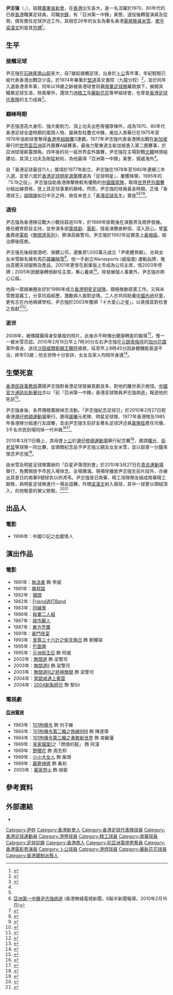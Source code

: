 {{noteta|G1=足球}}{{Football player infobox 
|  playername = 尹志強 
|  image = [[檔案:Wan_Chi_Keung.jpg|160px]]
|  fullname = 尹志強
|  englishname = Wan Chi-Keung 
|  nickname = 尹佬、「亞洲第一中鋒」
|  dateofbirth =  {{birth date|1956|5|1}}
|  countryofbirth = {{HKG-1955}}
|  籍貫= 廣東新會 
|  dateofdeath = {{death_date_and_age|2010|2|16|1956|5|1|mf=y}}
|  countryofdeath = [[香港|香港]]
|  currentclub = 
|  position = 中鋒
|  youthyears = 1970–1974
|  youthclubs = [[卜公體育會|卜公]]
|  years = 1974–1983<br>1983–1984<br>1984–1985<br>1985–1986<br>1986–1988<br>1988–1989
|  clubs = [[南華足球隊|南華]]<br>[[精工體育會|精工]]<br>[[港燈體育會|港燈]]<br>[[精工體育會|精工]]<br>[[南華足球隊|南華]]<br>[[花花足球會|麗新花花]]
|  caps(goals)  = ?(?)<br>?(?)<br>?(?)<br>?(1)<br>?(11)<br>?(1)
|  nationalyears = 1974–197X<br>1976–1986
|  nationalteam = [[香港青年軍|香港青年軍]]<br>[[香港足球代表隊|香港足球代表隊]] 
|  nationalcaps(goals) = ?(?)<br>32(18)
|  pcupdate = 
|  ntupdate = 
|}}

'''尹志强'''（{{lang-en|Wan Chi Keung}}，{{bd|1956年|5月1日|2010年|2月16日|catIdx=Yin尹志強}}），祖籍[[廣東省|廣東省]][[新會|新會]]，在[[香港|香港]]出生長大，是一名活躍於1970、80年代的已故[[香港|香港]]職業足球員，司職[[中鋒|中鋒]]，有「亞洲第一中鋒」美譽。退役後轉當演員及從商，偶有擔任足球評述工作。其相恋26年的女友為著名香港[[電視|電視]][[藝員|藝員]][[米雪|米雪]]，[[歌手|歌手]][[梁漢文|梁漢文]]則是其[[外甥|外甥]]<ref>{{cite web  |url=http://ent.sina.com.cn/s/h/2010-02-17/11252877110.shtml  |title=尹志强曾有意栽培外甥梁汉文继承衣钵  |publisher=新浪娛樂  |date=2010年2月17日  |accessdate=2010年2月17日  |archive-date=2016年3月4日  |archive-url=https://web.archive.org/web/20160304212103/http://ent.sina.com.cn/s/h/2010-02-17/11252877110.shtml  |dead-url=no  }}</ref>。

== 生平 ==
=== 接觸足球 ===
尹志強在[[石硤尾|石硤尾]][[南山邨|南山邨]]長大，自7歲起接觸足球，出身於[[卜公體育會|卜公]]青年軍，年紀輕輕已經代表香港出戰亞少盃。於1974年畢業於[[堅道|堅道]]英文書院（九龍分校）<ref>{{web reference|URL=http://orientaldaily.on.cc/cnt/news/20100217/00176_008.html|title=尹志強踢拚的一生|work=東方日報|year=2010年|date=2月17日|accessdate=2018-01-24|archive-date=2010-06-09|archive-url=https://web.archive.org/web/20100609053246/http://orientaldaily.on.cc/cnt/news/20100217/00176_008.html|dead-url=yes}}</ref>，並於同年入選香港青年軍，同年以18歲之齡被香港球會班霸[[南華足球隊|南華足球隊]]羅致旗下，展開其職業足球生涯。除南華外，還效力過[[精工體育會|精工]]及[[花花足球會|麗新花花]]等甲組球會，也曾是[[香港足球代表隊|香港足球代表隊]]的主力成員<ref name="SP">{{cite web |url=http://www.singpao.com/NewsArticle.aspx?MenuID=2&NewsID=78061&Lang=tc |title=懷念尹佬：亞洲第一中鋒　獲獎無數　尹佬被譽經典球星 |publisher=成報 |date=2010年2月17日 |accessdate=2010年2月17日 }}{{dead link|date=2017年12月 |bot=InternetArchiveBot |fix-attempted=yes }}</ref>。

=== 巔峰時期 ===
尹志強憑高大身形、強大衝刺力、頂上功夫出色等優厚條件，成為1970、80年代香港足球全盛時期的風頭人物，屬典型柱躉式中鋒。甫加入南華已在1975年至1978年協助球會奪得[[香港甲組聯賽|香港甲組聯賽]]3連霸。1977年尹志強代表香港隊出戰在[[新加坡|新加坡]]舉行的[[世界盃|世界盃]][[亞洲|亞洲]]區外圍賽A組賽事，最後力壓東道主新加坡進入第二圈賽事，於亞洲球壇嶄露頭角。四年後的另一屆世界盃外圍賽，尹志強在主場對戰[[北韓|北韓]]時頭槌建功，其頂上功夫及剛猛射術，為他贏得「亞洲第一中鋒」美譽，揚威海外<ref name="SP" />。

自「香港足球最佳11人」獎項於1977年創立，尹志強在1978年至1980年連續三年入選，並曾六度於[[香港足球明星選舉|香港足球明星選舉]]獲選為「足球明星」，屢獲殊榮。1985年的「5.19之役」，尹志強協助香港隊擊敗較有優勢的[[中國國家足球隊|中國國家隊]]，取得[[世界杯外圍賽|世界杯外圍賽]]分組出線資格，登上其足球事業的巔峰。然而，尹志強的球員黃金時期，正值「香港球王」[[胡國雄|胡國雄]]如日中天之時，故從未登上「[[香港足球先生|香港足球先生]]」寶座<ref name="SP" /><ref>[http://mytv.tvb.com/news/newsat630/104763/552 亞洲第一中鋒尹志強病逝]{{dead link|date=2017年12月 |bot=InternetArchiveBot |fix-attempted=yes }} (香港無綫電視新聞，6點半新聞報導，2010年2月16日)</ref><ref>{{cite web |url=http://tw.epochtimes.com/374668.html |title=「亞洲第一中鋒」尹志強病逝 |publisher=大紀元 |date=2010年2月17日 |accessdate=2010年2月17日 }}{{dead link|date=2017年12月 |bot=InternetArchiveBot |fix-attempted=yes }}</ref><ref>{{cite web |url=http://dailynews.sina.com/bg/ent/hktwstar/sinacn/20100216/16521201696.htmll |title=尹志強頭槌稱霸 曾是“亞洲第一中鋒” |publisher=新浪全球新聞 |date=2010年2月17日 |accessdate=2010年2月17日 }}{{dead link|date=2017年12月 |bot=InternetArchiveBot |fix-attempted=yes }}</ref>。

=== 退役 ===
尹志强為香港隊征戰大小戰役超過10年，於1989年掛靴後在演藝界及商界發展。擔任體育節目主持，並參演多部[[電視劇|電視劇]]、[[電影|電影]]，擅長演戇直幹探，深入民心。曾[[客串|客串]]賣座[[電影|電影]]《[[無間道系列|無間道系列]]》，飾演高級警司。尹志强於1992年証實患上[[鼻咽癌|鼻咽癌]]，經治療後痊癒。

尹志强先後經營酒吧、保鑣公司，還集資1,000萬元成立「尹佬體育網」，亦與女友米雪聯名擁有馬匹[[晨曦映雪|晨曦映雪]]<ref>{{cite web |url=http://www.hkjc.com/chinese/racing/OtherHorse.asp?HorseNo=G030 |title=晨曦映雪 |publisher=香港賽馬會 |accessdate=2010年2月17日 |archive-date=2009年8月31日 |archive-url=https://web.archive.org/web/20090831105509/http://www.hkjc.com/chinese/racing/OtherHorse.asp?HorseNo=G030 |dead-url=no }}</ref>。他一手創立Wanasports (威倫堡) 運動品牌，推出高爾夫球服飾及產品，2001年更曾在創業版上市成為公司主席，惜2003年停牌；2005年因健康轉弱辭任主席，專心養病<ref>{{cite web  |url=http://news.sina.com.hk/cgi-bin/nw/show.cgi/3/1/1/1429841/1.html  |title=與米雪相戀26載 女友賣樓助醫病  |publisher=明報  |date=2010年2月17日  |accessdate=2010年2月17日  |archive-url=https://web.archive.org/web/20100825164658/http://news.sina.com.hk/cgi-bin/nw/show.cgi/3/1/1/1429841/1.html  |archive-date=2010年8月25日  |dead-url=yes  }}</ref>。除發展個人事業外，尹志強亦熱心公益。

他與一眾娛樂圈友好於1986年成立[[香港明星足球隊|香港明星足球隊]]，積極推動慈善工作。又與米雪擔當義工，分享抗癌經歷，激勵病人面對逆境。二人亦共同助養[[中國內地|中國內地]]兒童，更有志在內地興建學校。尹志強於2003年獲頒「十大愛心之星」，以表揚其對社會之貢獻<ref>{{cite web |url=http://www.singpao.com/NewsArticle.aspx?NewsID=78068&Lang=tc |title=耗費千萬治癌　愛情可歌可泣 |publisher=成報 |date=2010年2月17日 |accessdate=2010年2月17日 }}{{dead link|date=2017年12月 |bot=InternetArchiveBot |fix-attempted=yes }}</ref><ref>{{cite web |url=http://hk.news.yahoo.com/article/100216/4/glyq.html |title=人緣佳 喜行善 |publisher=明報 |date=2010年2月17日 |accessdate=2010年2月17日 |archive-date=2010年2月21日 |archive-url=https://web.archive.org/web/20100221004346/http://hk.news.yahoo.com/article/100216/4/glyq.html |dead-url=no }}</ref>。

=== 逝世 ===
2008年，被傳媒攝得身型暴瘦的照片，此後亦不時傳出健康轉差的報導<ref>{{cite web |url=http://hk.news.yahoo.com/article/100216/4/gls2.html |title=尹志強今早病逝 |publisher=明報 |date=2010年2月16日 |accessdate=2010年2月16日 |deadurl=yes |archiveurl=https://web.archive.org/web/20100219065714/http://hk.news.yahoo.com/article/100216/4/gls2.html |archivedate=2010年2月19日 }}</ref>，惟一一被米雪否認。2010年2月16日早上7時30分左右尹志強在[[元朗|元朗]][[青榕徑|青榕徑]]的[[加州花園|加州花園]]寓所昏迷，送往[[沙田_(香港)|沙田]][[威爾斯親王醫院|威爾斯親王醫院]]搶救，延至早上8時45分因身體機能衰退不治，終年53歲；他去世時十分安詳，女友及家人均陪伴身邊<ref>{{cite web |url=http://news.sina.com.hk/cgi-bin/nw/show.cgi/32/1/1/1429568/1.html |title=退役球星尹志強病逝 |publisher=新浪新聞 |date=2010年2月16日 |accessdate=2010年2月16日 |archive-url=https://web.archive.org/web/20100219070229/http://news.sina.com.hk/cgi-bin/nw/show.cgi/32/1/1/1429568/1.html |archive-date=2010年2月19日 |dead-url=yes }}</ref>。

== 生榮死哀 ==
[[香港民政事務局|香港民政事務局]]讚揚尹志強對香港足球發展貢獻良多，對他的離世表示惋惜。[[中華人民共和國媒體|中國官方通訊社]][[新華社|新華社]]亦以「前『亞洲第一中鋒』香港足球隊員尹志強病逝」報道他的死訊<ref>{{cite web |url=http://www.singpao.com/NewsArticle.aspx?NewsID=78067&Lang=tc |title=尹志強病逝　米雪揮淚別愛郎 |publisher=成報 |date=2010年2月17日 |accessdate=2010年2月17日 |deadurl=yes |archiveurl=https://web.archive.org/web/20100219233612/http://www.singpao.com/NewsArticle.aspx?NewsID=78067&Lang=tc |archivedate=2010年2月19日 }}</ref>。

尹志強身後，各界積極籌辦悼念活動。「尹志強紀念足球日」於2010年2月27日假香港[[灣仔|灣仔]][[修頓球場|修頓運動場]]舉行。邀得[[晨曦體育會|晨曦]]元老隊、明星足球隊、1977年香港隊及1985年香港隊分組進行友誼賽，並由尹志強生前好友著名足球評述員[[黃興桂|黃興桂]]擔任司儀，3千名市民到場同悼一代中鋒<ref>{{cite web |url=http://hk.apple.nextmedia.com/template/apple/art_main.php?iss_id=20100227&sec_id=25391&subsec_id=25392&art_id=13768221 |title=尹志強紀念足球日  悼尹佬今午修頓見 |publisher=蘋果日報 |date=2010年2月27日 |accessdate=2010年2月27日 |archive-date=2010年3月2日 |archive-url=https://web.archive.org/web/20100302140937/http://hk.apple.nextmedia.com/template/apple/art_main.php?iss_id=20100227&sec_id=25391&subsec_id=25392&art_id=13768221 |dead-url=no }}</ref><ref>{{cite web |url=http://dailynews.sina.com/bg/ent/hktwstar/sinacn/20100227/16251227781.html |title=尹志強紀念賽舉行 3千人致敬“亞洲第一中鋒” |publisher=新浪新聞 |date=2010年2月28日 |accessdate=2010年2月28日 |archive-date=2015年6月7日 |archive-url=https://web.archive.org/web/20150607111829/http://dailynews.sina.com/bg/ent/hktwstar/sinacn/20100227/16251227781.html |dead-url=no }}</ref>。

2010年3月11日晚上，其母會[[卜公體育會|卜公]]於[[灣仔|灣仔]][[修頓球場|修頓運動場]]舉行紀念賽<ref>{{cite web |url=http://hk.apple.nextmedia.com/template/apple/art_main.php?iss_id=20100312&sec_id=25391&subsec_id=25392&art_id=13812575 |title=悼尹佬 |publisher=蘋果日報 |date=2010年3月12日 |accessdate=2010年3月12日 |archive-date=2010年3月15日 |archive-url=https://web.archive.org/web/20100315111408/http://hk.apple.nextmedia.com/template/apple/art_main.php?iss_id=20100312&sec_id=25391&subsec_id=25392&art_id=13812575 |dead-url=no }}</ref>，邀請[[曙光足球隊|曙光]]、[[街老鼠足球隊|街老鼠]]等球隊一同比賽，並頒贈紀念品予尹志強父親及女友米雪，並以鼓掌一分鐘來懷念尹志強<ref>{{cite web |url=http://news.sina.com.tw/article/20100312/2877990.html |title=米雪球場展歡顏 球迷掌聲悼念尹志強 |publisher=新浪新聞 |date=2010年3月12日 |accessdate=2010年3月12日 |deadurl=yes |archiveurl=https://archive.is/20120714074738/http://news.sina.com.tw/article/20100312/2877990.html |archivedate=2012年7月14日 }}</ref>。

由米雪及明星足球隊籌辦的「巨星尹落惜別會」於2010年3月27日在[[青衣運動場|青衣運動場]]舉行，免費開放予市民入場悼念，全場爆滿。現場除播放尹志強生前片段外，亦展出其昔日的南華9號球衣以供凴弔。尹志強昔日南華、精工球隊隊友組成南華精工聯隊，與明星足球隊進行一場友誼賽。外甥[[梁漢文|梁漢文]]射入兩球，其中一球更以頭槌頂入，向他敬愛的舅父致敬。<ref>{{cite web |url=http://news.sina.com.hk/cgi-bin/nw/show.cgi/16/1/1/1472302/1.html |title=米雪：好掛住尹佬 |publisher=新浪新聞 |date=2010年3月28日 |accessdate=2010年3月28日 |archive-url=https://web.archive.org/web/20100331193215/http://news.sina.com.hk/cgi-bin/nw/show.cgi/16/1/1/1472302/1.html |archive-date=2010年3月31日 |dead-url=yes }}</ref><ref>{{cite web |url=http://hk.news.yahoo.com/article/100327/3/h8ea.html |title=悼念尹佬 又笑又哭 米雪:我好掛住佢 |publisher=Yahoo新聞 |date=2010年3月28日 |accessdate=2010年3月28日 |archive-date=2010年3月30日 |archive-url=https://web.archive.org/web/20100330140311/http://hk.news.yahoo.com/article/100327/3/h8ea.html |dead-url=no }}</ref>

==出品人==
===電影===
* 1996年：中國Ｏ記之血腥情人

== 演出作品 ==
===電影===
* 1981年：[[執法者|執法者]] 飾 李威
* 1981年：[[單程路|單程路]]
* 1982年：[[獵頭_(1982年電影)|獵頭]]
* 1982年：[[Friend過打Band|Friend過打Band]]
* 1983年：[[同線車|同線車]]
* 1986年：[[殺妻二人組|殺妻二人組]]
* 1987年：[[城市麗人|城市麗人]]
* 1987年：[[東方禿鷹|東方禿鷹]]
* 1991年：[[豪門夜宴_(1991年電影)|豪門夜宴]]
* 1993年：[[至尊三十六計之偷天換日|至尊三十六計之偷天換日]] 飾 劉耀祖
* 1995年：[[冇面俾|冇面俾]]
* 1995年：[[元洲街王后|元洲街王后]] 飾 阿威
* 2002年：[[無間道|無間道]] 飾 梁警司
* 2003年：[[無間道Ⅱ|無間道Ⅱ]] 飾 梁警司
* 2003年：[[無間道Ⅲ：終極無間|無間道Ⅲ之終極無間]] 飾 梁警司
* 2004年：[[當碧咸遇上奧雲|當碧咸遇上奧雲]]
* 2004年：[[新紮師兄_(電影)|2004新紮師兄]] 飾 黎Sir

===電視劇===
====[[亞洲電視|亞洲電視]]====
* 1983年：[[101拘捕令|101拘捕令]] 飾 何子維
* 1984年：[[101拘捕令第二輯之熱線999|101拘捕令第二輯之熱線999]] 飾 陳達偉
* 1984年：[[101拘捕令第三輯之勇敢新世界|101拘捕令第三輯之勇敢新世界]] 飾 查繼藩
* 1989年：[[皇家檔案|皇家檔案I]]之「燃燒的龍」 飾 阿漢
* 1989年：[[野櫻花|野櫻花]] 飾 周志邦
* 1989年：[[小小大女人|小小大女人]] 飾 柴頭
* 1989年：[[霹靂神將|霹靂神將]] 飾 桑剎
* 2003年：[[萬家燈火_(電視劇)|萬家燈火]] 飾 胡斐

== 參考資料 ==
{{reflist}}

== 外部連結 ==
* {{hkmdb name|4825}} 

{{1977-78年香港足球明星選舉最佳十一人}}
{{1978-79年香港足球明星選舉最佳十一人}}
{{1979-80年香港足球明星選舉最佳十一人}}
{{香港足球總會百周年世紀球星}}

{{DEFAULTSORT:Wan Chi Keung}}
[[Category:尹姓|Category:尹姓]]
[[Category:香港新會人|Category:香港新會人]]
[[Category:香港足球代表隊球員|Category:香港足球代表隊球員]]
[[Category:香港足球運動員|Category:香港足球運動員]]
[[Category:港甲球員|Category:港甲球員]]
[[Category:精工球員|Category:精工球員]]
[[Category:南華球員|Category:南華球員]]
[[Category:足球前鋒|Category:足球前鋒]]
[[Category:香港商人|Category:香港商人]]
[[Category:前亞洲電視男藝員|Category:前亞洲電視男藝員]]
[[Category:香港電影男演員|Category:香港電影男演員]]
[[Category:卜公球員|Category:卜公球員]]
[[Category:港燈球員|Category:港燈球員]]
[[Category:麗新花花球員|Category:麗新花花球員]]
[[Category:香港建制派藝人|Category:香港建制派藝人]]